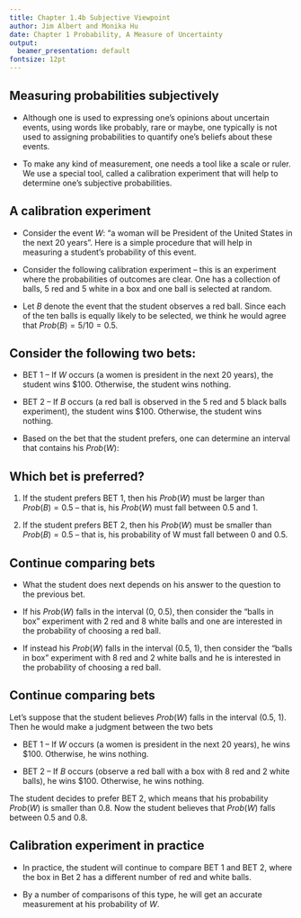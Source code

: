 ```yaml
---
title: Chapter 1.4b Subjective Viewpoint
author: Jim Albert and Monika Hu
date: Chapter 1 Probability, A Measure of Uncertainty
output: 
  beamer_presentation: default
fontsize: 12pt
---
```


## Measuring probabilities subjectively

- Although one is used to expressing one's opinions about uncertain events, using words like probably, rare or maybe, one typically  is not used to assigning probabilities to quantify one's beliefs about these events.  

- To make any kind of measurement, one needs a tool like a scale or ruler.   We use a special tool, called a calibration experiment that will help to determine one's subjective probabilities.

## A calibration experiment

- Consider the event $W$:  "a woman will be President of the United States in the next 20 years".  Here is a simple procedure that will help in measuring a student's probability of this event.

- Consider the following calibration experiment -- this is an experiment where the probabilities of outcomes are clear.  One has a collection of balls, 5 red and 5 white in a box and one ball is selected at random.  
  
- Let $B$ denote the event that the student observes a red ball.  Since each of the ten balls is equally likely to be selected, we think he would agree that $Prob(B) = 5/10 = 0.5$.

## Consider the following two bets:

- BET 1 -- If $W$ occurs (a women is president in the next 20 years), the student wins $100.  Otherwise, the student wins nothing. 

- BET 2 -- If $B$ occurs (a red ball is observed in the 5 red and 5 black balls experiment), the student wins  $100.  Otherwise, the student wins nothing.

- Based on the bet that the student prefers, one can determine an interval that contains his $Prob(W)$:

## Which bet is preferred?

1. If the student prefers BET 1, then his $Prob(W)$ must be larger than $Prob(B) = 0.5$ -- that is, his $Prob(W)$ must fall between 0.5 and 1.
 
2. If the student prefers BET 2, then his $Prob(W)$ must be smaller than $Prob(B) = 0.5$ -- that is, his probability of W must fall between 0 and 0.5.

## Continue comparing bets
 
- What the student does  next depends on his answer to the question to the previous bet.

- If his $Prob(W)$ falls in the interval (0, 0.5), then consider the "balls in box" experiment  with 2 red and 8 white balls and one are interested in the probability of choosing a red ball.
 
- If instead his $Prob(W)$ falls in the interval (0.5, 1), then consider the "balls in box" experiment  with 8 red and 2 white balls and he is interested in the probability of choosing a red ball.

## Continue comparing bets
 
Let's suppose that the student believes $Prob(W)$ falls in the interval (0.5, 1).  Then he would make a judgment between the two bets

- BET 1 -- If $W$ occurs (a women is president in the next 20 years), he wins $100.  Otherwise, he wins nothing. 

- BET 2 -- If $B$ occurs (observe a red ball with a box with 8 red and 2 white balls), he wins $100.  Otherwise, he wins nothing.

The student decides to prefer BET 2, which means that his probability $Prob(W)$ is smaller than 0.8.  Now the student  believes that $Prob(W)$ falls between 0.5 and 0.8.
 
## Calibration experiment in practice

- In practice, the student will continue to compare BET 1 and BET 2, where the box in Bet 2 has a different number of red and white balls.  

- By a number of comparisons of this type, he will get an accurate measurement at his probability of $W$.

